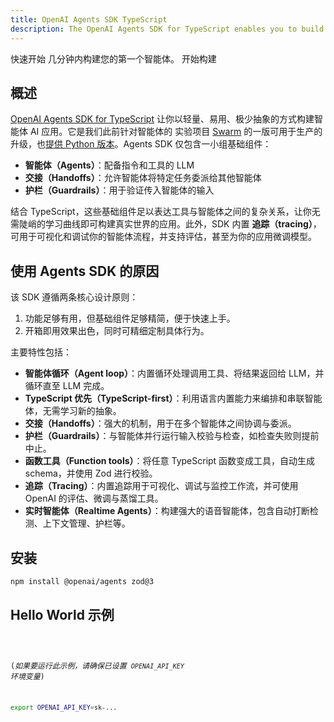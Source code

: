 ```yaml
---
title: OpenAI Agents SDK TypeScript
description: The OpenAI Agents SDK for TypeScript enables you to build agentic AI apps in a lightweight, easy-to-use package with very few abstractions.
---
```




<Hero>
  <Fragment slot="title">快速开始</Fragment>
  <Fragment slot="description">几分钟内构建您的第一个智能体。</Fragment>
  <Fragment slot="cta">开始构建</Fragment>
</Hero>

## 概述

[OpenAI Agents SDK for TypeScript](https://github.com/openai/openai-agents-js)
让你以轻量、易用、极少抽象的方式构建智能体 AI 应用。它是我们此前针对智能体的
实验项目 [Swarm](https://github.com/openai/swarm/tree/main) 的一版可用于生产的升级，也[提供 Python 版本](https://github.com/openai/openai-agents-python)。Agents SDK 仅包含一小组基础组件：

- **智能体（Agents）**：配备指令和工具的 LLM
- **交接（Handoffs）**：允许智能体将特定任务委派给其他智能体
- **护栏（Guardrails）**：用于验证传入智能体的输入

结合 TypeScript，这些基础组件足以表达工具与智能体之间的复杂关系，让你无需陡峭的学习曲线即可构建真实世界的应用。此外，SDK 内置 **追踪（tracing）**，可用于可视化和调试你的智能体流程，并支持评估，甚至为你的应用微调模型。

## 使用 Agents SDK 的原因

该 SDK 遵循两条核心设计原则：

1. 功能足够有用，但基础组件足够精简，便于快速上手。
2. 开箱即用效果出色，同时可精细定制具体行为。

主要特性包括：

- **智能体循环（Agent loop）**：内置循环处理调用工具、将结果返回给 LLM，并循环直至 LLM 完成。
- **TypeScript 优先（TypeScript-first）**：利用语言内置能力来编排和串联智能体，无需学习新的抽象。
- **交接（Handoffs）**：强大的机制，用于在多个智能体之间协调与委派。
- **护栏（Guardrails）**：与智能体并行运行输入校验与检查，如检查失败则提前中止。
- **函数工具（Function tools）**：将任意 TypeScript 函数变成工具，自动生成 schema，并使用 Zod 进行校验。
- **追踪（Tracing）**：内置追踪用于可视化、调试与监控工作流，并可使用 OpenAI 的评估、微调与蒸馏工具。
- **实时智能体（Realtime Agents）**：构建强大的语音智能体，包含自动打断检测、上下文管理、护栏等。

## 安装

```bash
npm install @openai/agents zod@3
```

## Hello World 示例

<Code lang="typescript" code={helloWorldExample} title="Hello World" />

(_如果要运行此示例，请确保已设置 `OPENAI_API_KEY` 环境变量_)

```bash
export OPENAI_API_KEY=sk-...
```

